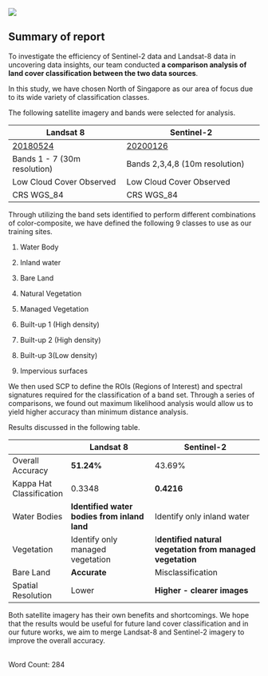 ![](images/logo.jpg)

## Summary of report

To investigate the efficiency of Sentinel-2 data and Landsat-8 data in uncovering data insights, our team conducted **a comparison analysis of land cover classification between the two data sources**.

In this study, we have chosen North of Singapore as our area of focus due to its wide variety of classification classes.

The following satellite imagery and bands were selected for analysis.

| Landsat 8                                   | Sentinel-2                                           |
|---------------------------------------------|------------------------------------------------------|
| [20180524](https://earthexplorer.usgs.gov/) | [20200126](https://scihub.copernicus.eu/dhus/#/home) |
| Bands 1 - 7 (30m resolution)                | Bands 2,3,4,8 (10m resolution)                       |
| Low Cloud Cover Observed                    | Low Cloud Cover Observed                             |
| CRS WGS_84                                  | CRS WGS_84                                           |

Through utilizing the band sets identified to perform different combinations of color-composite, we have defined the following 9 classes to use as our training sites.

1.  Water Body

2.  Inland water

3.  Bare Land

4.  Natural Vegetation

5.  Managed Vegetation

6.  Built-up 1 (High density)

7.  Built-up 2 (High density)

8.  Built-up 3(Low density)

9.  Impervious surfaces

We then used SCP to define the ROIs (Regions of Interest) and spectral signatures required for the classification of a band set. Through a series of comparisons, we found out maximum likelihood analysis would allow us to yield higher accuracy than minimum distance analysis.

Results discussed in the following table.

|                          | Landsat 8                                    | Sentinel-2                                                |
|--------------------------|----------------------------------------------|-----------------------------------------------------------|
| Overall Accuracy         | **51.24%**                                   | 43.69%                                                    |
| Kappa Hat Classification | 0.3348                                       | **0.4216**                                                |
| Water Bodies             | **Identified water bodies from inland land** | Identify only inland water                                |
| Vegetation               | Identify only managed vegetation             | I**dentified natural vegetation from managed vegetation** |
| Bare Land                | **Accurate**                                 | Misclassification                                         |
| Spatial Resolution       | Lower                                        | **Higher - clearer images**                               |

Both satellite imagery has their own benefits and shortcomings. We hope that the results would be useful for future land cover classification and in our future works, we aim to merge Landsat-8 and Sentinel-2 imagery to improve the overall accuracy.

\
Word Count: 284
